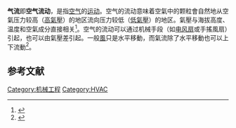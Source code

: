 '''气流'''即'''空气流动'''，是指[[空气|空气]]的[[运动|运动]]。空气的流动意味着空氣中的颗粒會自然地从空氣压力较高（[[高氣壓|高氣壓]]）的地区流向压力较低（[[低氣壓|低氣壓]]）的地区。氣壓与海拔高度、温度和空氣成分直接相关<ref>{{Cite news|url=https://www.thoughtco.com/winds-and-the-pressure-gradient-force-1434440|title=How Do Air Pressure Differences Cause Winds?|work=ThoughtCo|accessdate=2017-11-09|archive-date=2021-01-07|archive-url=https://web.archive.org/web/20210107174622/https://www.thoughtco.com/winds-and-the-pressure-gradient-force-1434440|dead-url=no}}</ref>。空气的流动可以通过机械手段（如[[电风扇|电风扇]]或手搖風扇）引起，也可以由氣壓差引起。一般[[風|風]]只是水平移動，而氣流除了水平移動也可以上下流動<ref name="宫春杰杨春辉2012">{{cite book|author1=宫春杰|author2=杨春辉|author3=何欣|title=探索天气中的科学|url=http://books.google.com/books?id=F4x8DwAAQBAJ&pg=PT59|date=1 July 2012|publisher=Beijing Book Co. Inc.|isbn=978-7-206-09166-7|pages=59–}}</ref>。

==参考文献==
{{reflist}}

[[Category:机械工程|Category:机械工程]]
[[Category:HVAC|Category:HVAC]]